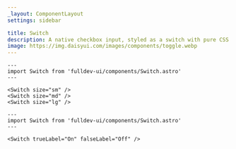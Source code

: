 ```yaml
---
_layout: ComponentLayout
settings: sidebar

title: Switch
description: A native checkbox input, styled as a switch with pure CSS.
image: https://img.daisyui.com/images/components/toggle.webp
---
```


```astro live props={{ title: 'size' }}
---
import Switch from 'fulldev-ui/components/Switch.astro'
---

<Switch size="sm" />
<Switch size="md" />
<Switch size="lg" />
```

```astro live props={{ title: 'label' }}
---
import Switch from 'fulldev-ui/components/Switch.astro'
---

<Switch trueLabel="On" falseLabel="Off" />
```

